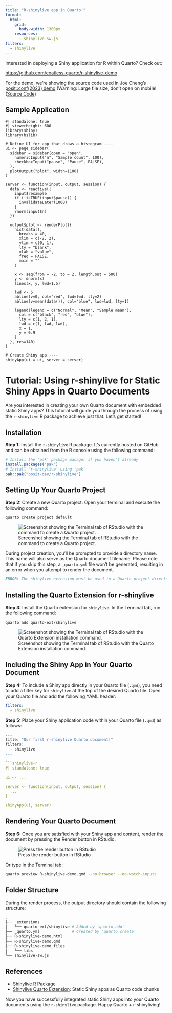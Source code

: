 ```yaml
---
title: "R-shinylive app in Quarto!"
format:
  html:
    grid: 
      body-width: 1300px
    resources: 
      - shinylive-sw.js
filters:
  - shinylive
---
```


Interested in deploying a Shiny application for R within Quarto? Check out:

<https://github.com/coatless-quarto/r-shinylive-demo>

For the demo, we're showing the source code used in Joe Cheng's [posit::conf(2023) demo](https://jcheng5.github.io/posit-conf-2023-shinylive/#/option-3-include-1) (Warning: Large file size, don't open on mobile! ([Source Code](https://github.com/jcheng5/posit-conf-2023-shinylive/blob/d385ad18eb0d867f25cc4721d9e8c25aeb2dfb90/slides.qmd#L299))

## Sample Application 

```shinylive-r
#| standalone: true
#| viewerHeight: 600
library(shiny)
library(bslib)

# Define UI for app that draws a histogram ----
ui <- page_sidebar(
  sidebar = sidebar(open = "open",
    numericInput("n", "Sample count", 100),
    checkboxInput("pause", "Pause", FALSE),
  ),
  plotOutput("plot", width=1100)
)

server <- function(input, output, session) {
  data <- reactive({
    input$resample
    if (!isTRUE(input$pause)) {
      invalidateLater(1000)
    }
    rnorm(input$n)
  })
  
  output$plot <- renderPlot({
    hist(data(),
      breaks = 40,
      xlim = c(-2, 2),
      ylim = c(0, 1),
      lty = "blank",
      xlab = "value",
      freq = FALSE,
      main = ""
    )
    
    x <- seq(from = -2, to = 2, length.out = 500)
    y <- dnorm(x)
    lines(x, y, lwd=1.5)
    
    lwd <- 5
    abline(v=0, col="red", lwd=lwd, lty=2)
    abline(v=mean(data()), col="blue", lwd=lwd, lty=1)

    legend(legend = c("Normal", "Mean", "Sample mean"),
      col = c("black", "red", "blue"),
      lty = c(1, 2, 1),
      lwd = c(1, lwd, lwd),
      x = 1,
      y = 0.9
    )
  }, res=140)
}

# Create Shiny app ----
shinyApp(ui = ui, server = server)
```

# Tutorial: Using r-shinylive for Static Shiny Apps in Quarto Documents

Are you interested in creating your own Quarto document with embedded static Shiny apps? This tutorial will guide you through the process of using the `r-shinylive` R package to achieve just that. Let's get started!

## Installation

**Step 1:** Install the `r-shinylive` R package. It's currently hosted on GitHub and can be obtained from the R console using the following command:

```r
# Install the 'pak' package manager if you haven't already
install.packages("pak")
# Install 'r-shinylive' using 'pak'
pak::pak("posit-dev/r-shinylive")
```

## Setting Up Your Quarto Project

**Step 2:** Create a new Quarto project. Open your terminal and execute the following command:

```sh
quarto create project default
```

![Screenshot showing the Terminal tab of RStudio with the command to create a Quarto project.](images/create-quarto-r-shiny-live-project.png)

During project creation, you'll be prompted to provide a directory name. This name will also serve as the Quarto document filename. Please note that if you skip this step, a `_quarto.yml` file won't be generated, resulting in an error when you attempt to render the document.

```md
ERROR: The shinylive extension must be used in a Quarto project directory (with a _quarto.yml file).
```

## Installing the Quarto Extension for r-shinylive

**Step 3:** Install the Quarto extension for `shinylive`. In the Terminal tab, run the following command:

```sh
quarto add quarto-ext/shinylive
```

![Screenshot showing the Terminal tab of RStudio with the Quarto Extension installation command.](images/install-shinylive-in-terminal.png)

## Including the Shiny App in Your Quarto Document

**Step 4:** To include a Shiny app directly in your Quarto file (`.qmd`), you need to add a filter key for `shinylive` at the top of the desired Quarto file. Open your Quarto file and add the following YAML header:

```yml
filters:
  - shinylive
```

**Step 5:** Place your Shiny application code within your Quarto file (`.qmd`) as follows:

```r
---
title: "Our first r-shinylive Quarto document!"
filters:
  - shinylive
---

```shinylive-r
#| standalone: true

ui <- ...

server <- function(input, output, session) {
  ...
}

shinyApp(ui, server)
```

## Rendering Your Quarto Document

**Step 6:** Once you are satisfied with your Shiny app and content, render the document by pressing the Render button in RStudio.

![Press the render button in RStudio](images/rstudio-render-button.png)

Or type in the Terminal tab:

```sh
quarto preview R-shinylive-demo.qmd --no-browser --no-watch-inputs
```

## Folder Structure

During the render process, the output directory should contain the following structure:

```sh
.
├── _extensions
│   └── quarto-ext/shinylive # Added by 'quarto add'
├── _quarto.yml              # Created by 'quarto create'
├── R-shinylive-demo.html
├── R-shinylive-demo.qmd
├── R-shinylive-demo_files
│   └── libs
└── shinylive-sw.js
```

## References

- [Shinylive R Package](https://github.com/posit-dev/r-shinylive)
- [Shinylive Quarto Extension](https://github.com/quarto-ext/shinylive): Static Shiny apps as Quarto code chunks

Now you have successfully integrated static Shiny apps into your Quarto documents using the `r-shinylive` package. Happy Quarto + r-shinyliving!